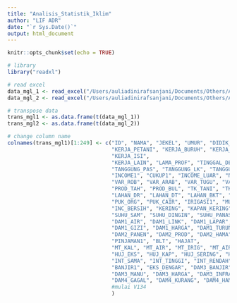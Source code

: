 ```yaml
---
title: "Analisis_Statistik_Iklim"
author: "LIF ADR"
date: "`r Sys.Date()`"
output: html_document
---
```


```r
knitr::opts_chunk$set(echo = TRUE)
```

```r
# library
library("readxl")
```

```r
# read excel
data_mgl_1 <- read_excel("/Users/auliadinirafsanjani/Documents/Others/Analisis_LIF_ADR/Hasil_Survei/Rekapitulasi_Survei_Magelang.xlsx", sheet = "main Q", col_names = FALSE)
data_mgl_2 <- read_excel("/Users/auliadinirafsanjani/Documents/Others/Analisis_LIF_ADR/Hasil_Survei/Rekapitulasi_Survei_Magelang.xlsx", sheet = "Q53&68", col_names = FALSE)
```
```r
# transpose data
trans_mgl1 <- as.data.frame(t(data_mgl_1))
trans_mgl2 <- as.data.frame(t(data_mgl_2))
```

```r
# change column name
colnames(trans_mgl1)[1:249] <- c("ID", "NAMA", "JEKEL", "UMUR", "DIDIK_SD", "DIDIK_SMP", "DIDIK_SMA", "DIDIK_S1", "DIDIK_S2", 
                                 "KERJA_PETANI", "KERJA_BURUH", "KERJA_KUMPUL", "KERJA_DAGANG", "KERJA_PABRIK", "KERJA_MINUM", "KERJA_EKSPOR",
                                 "KERJA_ISI", 
                                 "KERJA_LAIN", "LAMA_PROF", "TINGGAL_DESA", "TINGGAL_KEC", "LOKASI_DESA", "LOKASI_KEC", 
                                 "TANGGUNG_PAS", "TANGGUNG_LK", "TANGGUNG_PR", "TOT_ANAK", "TOT_LK", "TOT_PR", 
                                 "INCOME1", "CUKUP1", "INCOME_LUAR", "NILAI_LUAR", "BUTUH1", "KONSUMSI1", "MILIK1", "SEWA1", "LUAS_LAHAN", 
                                 "VAR_ROB", "VAR_ARAB", "VAR_TUGU", "VAR_AYU", "VAR_LAIN", 
                                 "PROD_TAH", "PROD_BUL", "TK_TANI", "TK_COST", 
                                 "LAHAN_DR", "LAHAN_DT", "LAHAN_BKT", "LAHAN_LER", 
                                 "PUK_ORG", "PUK_CAIR", "IRIGASI1", "MULSA", "KREDIT", "JUAL1", "SELISIH1", "JUAL_SEMUA", "STABIL", "JATUH", 
                                 "INC_BERSIH", "KERING", "KAPAN_KERING", "SERING_KERING", "PULUH_KERING", "BENCANA", 
                                 "SUHU_SAM", "SUHU_DINGIN", "SUHU_PANAS", "SUHU_TT", "SULIT AIR", "DENGAR_KERING", 
                                 "DAM1_AIR", "DAM1_LINK", "DAM1_LAPAR", "DAM1_GAGAL", "DAM1_MATI", "DAM1_TERNAK", "DAM1_MANU",
                                 "DAM1_GIZI", "DAM1_HARGA", "DAM1_TURUN", "DAM1_LAIN", 
                                 "DAM2_PANEN", "DAM2_PROD", "DAM2_HAMA", "DAM2_KUAL", "DAM2_HARGA", "DAM2_LAHAN", "DAM2_INCOME", "DAM2_LAIN", 
                                 "PINJAMAN1", "BLT", "HAJAT", 
                                 "MT_KAL", "MT_AIR", "MT_IRIG", "MT_AIR", "MT_KHUSUS", "MT_MULSA", "MT_BIAR", "MT_ASURAN", "COL_REMOV", 
                                 "HUJ_EKS", "HUJ_KAP", "HUJ_SERING", "HUJ_SEPUL", "EKSTRIM1", 
                                 "INT_SAMA", "INT_TINGGI", "INT_RENDAH", "INT_TT", 
                                 "BANJIR1", "EKS_DENGAR", "DAM3_BANJIR", "DAM3_LONGSOR", "DAM3_BANDANG", "DAM3_GAGAL", "DAM3_MATI", "DAM3_BURUK",
                                 "DAM3_MANU", "DAM3_HARGA", "DAM3_INFRA", "DAM3_LAIN", 
                                 "DAM4_GAGAL", "DAM4_KURANG", "DAM4_HAMA", "DAM4_KUAL", "DAM4_HARGA", "DAM4_RUSAK", "DAM4_INCOME", "DAM4_LAIN",
                                 #mulai V134
                                 )
```

